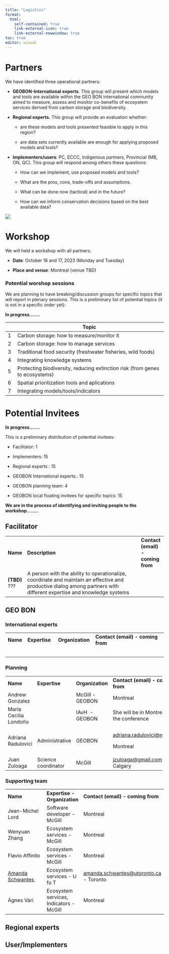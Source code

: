 ```yaml
---
title: "Logistics"
format:
  html:
    self-contained: true
    link-external-icon: true
    link-external-newwindow: true
toc: true
editor: visual
---
```


# Partners

We have identified three operational partners:

-   **GEOBON-International experts**. This group will present which models and tools are available within the GEO BON international community aimed to measure, assess and monitor co-benefits of ecosystem services derived from carbon storage and biodiversity.

-   **Regional experts.** This group will provide an evaluation whether:

    -   are these models and tools presented feasible to apply in this region?

    -   are data sets currently available are enough for applying proposed models and tools?

-   **Implementers/users**: PC, ECCC, Indigenous partners, Provincial (MB, ON, QC). This group will respond among others these questions:

    -   How can we implement, use proposed models and tools?

    -   What are the pros, cons, trade-offs and assumptions.

    -   What can be done now (tactical) and in the future?

    -   How can we inform conservation decisions based on the best available data?

![](Figures/Partners.png)

# Workshop

We will held a workshop with all partners.

-   **Date**: October 16 and 17, 2023 (Monday and Tuesday)

-   **Place and venue**: Montreal (venue TBD)

### Potential worshop sessions

We are planning to have breaking/discussion groups for specific topics that will report in plenary sessions. This is a preliminary list of potential topics (it is not in a specific order yet):

**In progress.......**

|     | Topic                                                                        |
|-----|------------------------------------------------------------------------------|
| 1   | Carbon storage: how to measure/monitor it                                    |
| 2   | Carbon storage: how to manage services                                       |
| 3   | Traditional food security (freshwater fisheries, wild foods)                 |
| 4   | Integrating knowledge systems                                                |
| 5   | Protecting biodiversity, reducing extinction risk (from genes to ecosystems) |
| 6   | Spatial prioritization tools and aplications                                 |
| 7   | Integrating models/tools/indicators                                          |

# Potential Invitees

**In progress.......**

This is a preliminary distribution of potential invitees:

-   Facilitator: 1

-   Implementers: 15

-   Regional experts : 15

-   GEOBON International experts.: 15

-   GEOBON planning team: 4

-   GEOBON local floating invitees for specific topics: 15

**We are in the process of identifying and inviting people to the workshop........**

::: panel-tabset
## Facilitator

|               |                                                                                                                                                                       |                                   |
|---------------|-----------------------------------------------------------------------------------------------------------------------------------------------------------------------|-----------------------------------|
| **Name**      | **Description**                                                                                                                                                       | **Contact (email) - coming from** |
| **(TBD)** ??? | A person with the ability to operationalize, coordinate and maintain an effective and productive dialog among partners with different expertise and knowledge systems |                                   |

## GEO BON

### International experts

|          |               |                  |                                   |
|----------|---------------|------------------|-----------------------------------|
| **Name** | **Expertise** | **Organization** | **Contact (email) - coming from** |
|          |               |                  |                                   |
|          |               |                  |                                   |
|          |               |                  |                                   |
|          |               |                  |                                   |
|          |               |                  |                                   |

### Planning

+-----------------------+---------------------+------------------+----------------------------------------------------------------------+
| **Name**              | **Expertise**       | **Organization** | **Contact (email) - coming from**                                    |
+-----------------------+---------------------+------------------+----------------------------------------------------------------------+
| Andrew Gonzalez       |                     | McGill - GEOBON  | Montreal                                                             |
+-----------------------+---------------------+------------------+----------------------------------------------------------------------+
| Maria Cecilia Londoño |                     | IAvH  - GEOBON   | She will be in Montreal for the conference                           |
+-----------------------+---------------------+------------------+----------------------------------------------------------------------+
| Adriana Radulovici    | Administrative      | GEOBON           | [adriana.radulovici\@mcgill.ca](mailto:adriana.radulovici@mcgill.ca) |
|                       |                     |                  |                                                                      |
|                       |                     |                  | Montreal                                                             |
+-----------------------+---------------------+------------------+----------------------------------------------------------------------+
| Juan Zuloaga          | Science coordinator | McGill           | [jzuloaga\@gmail.com](mailto:jzuloaga@gmail.com) - Calgary           |
+-----------------------+---------------------+------------------+----------------------------------------------------------------------+

### Supporting team

|                                                     |                                         |                                                                                |
|-----------------------------------------------------|-----------------------------------------|--------------------------------------------------------------------------------|
| **Name**                                            | **Expertise - Organization**            | **Contact (email) - coming from**                                              |
| Jean-Michel Lord                                    | Software developer - McGill             | Montreal                                                                       |
| Wenyuan Zhang                                       | Ecosystem services -McGill              | Montreal                                                                       |
| Flavio Affinito                                     | Ecosystem services -McGill              | Montreal                                                                       |
| [Amanda Schwantes ](https://aschwantes.weebly.com/) | Ecosystem services - U fo T             | [amanda.schwantes\@utoronto.ca](mailto:amanda.schwantes@utoronto.ca) - Toronto |
| Ágnes Vári                                          | Ecosystem services, Indicators - McGill | Montreal                                                                       |

## Regional experts

## User/Implementers
:::
